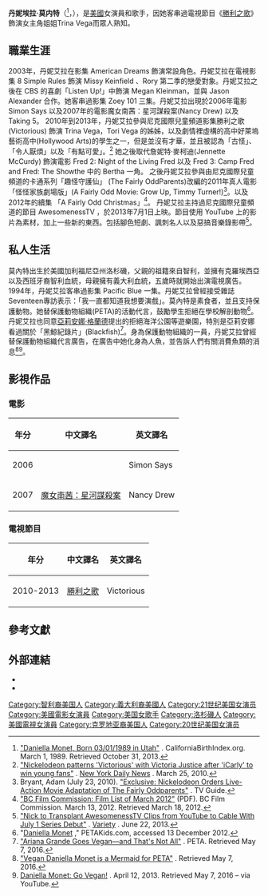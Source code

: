 {{Orphan|time=2016-12-22T13:23:52+00:00}}

{{藝人
| 姓名     = 丹妮埃拉·莫内特
| 英文名   = Daniella Monet
| 民族     = 白種人
| 出生日期 = {{Birth date and age|1989|03|01}}
|代表作=《[[勝利之歌|勝利之歌]]》| type=女演員
| 图片     =	File:Daniella Monet.jpg
| 图片尺寸 = 250px
| 图片简介 = 
| 国籍     = {{USA}}
| 出生地点 = [[美國|美國]][[加利福尼亞州|加利福尼亞州]][[洛杉磯|洛杉磯]]
| 职业     = 演员、歌手
| 语言     = [[英语|英语]]
| 活跃年代 = 1997年至今
| imdb     = 1508859
}}
{{Commons category|Daniella Monet}}
'''丹妮埃拉·莫内特'''（{{lang-en|Daniella Monet}}<ref>[http://www.californiabirthindex.org/birth/daniella_monet_born_1989_19638821 "Daniella Monet, Born 03/01/1989 in Utah"] {{Wayback|url=http://www.californiabirthindex.org/birth/daniella_monet_born_1989_19638821 |date=20191206120336 }}. CaliforniaBirthIndex.org. March 1, 1989. Retrieved October 31, 2013.</ref>，{{bd|1989年|3月1日|||M}}），是[[美國|美國]]女演員和歌手，因她客串過電視節目《[[勝利之歌|勝利之歌]]》飾演女主角姐姐Trina Vega而眾人熟知。

==職業生涯==
2003年，丹妮艾拉在影集 American Dreams 飾演常設角色。丹妮艾拉在電視影集 8 Simple Rules 飾演 Missy Keinfield 、Rory 第二季的戀愛對象。丹妮艾拉之後在 CBS 的喜劇「Listen Up!」中飾演 Megan Kleinman，並與 Jason Alexander 合作。她客串過影集 Zoey 101 三集。丹妮艾拉出現於2006年電影 Simon Says 以及2007年的電影魔女南茜：星河謀殺案(Nancy Drew) 以及 Taking 5。
2010年到2013年，丹妮艾拉參與尼克國際兒童頻道影集勝利之歌(Victorious) 飾演 Trina Vega，Tori Vega 的姊姊，以及劇情裡虛構的高中好萊塢藝術高中(Hollywood Arts)的學生之一，但是並沒有才華，並且被認為「古怪」、「令人厭煩」以及「有點可愛」。<ref>[http://www.nydailynews.com/entertainment/tv-movies/nickelodeon-patterns-victorious-victoria-justice-icarly-win-young-fans-article-1.177907 "Nickelodeon patterns 'Victorious' with Victoria Justice after 'iCarly' to win young fans"] {{Wayback|url=http://www.nydailynews.com/entertainment/tv-movies/nickelodeon-patterns-victorious-victoria-justice-icarly-win-young-fans-article-1.177907 |date=20170221185213 }}. [https://en.wikipedia.org/wiki/New_York_Daily_News New York Daily News] {{Wayback|url=https://en.wikipedia.org/wiki/New_York_Daily_News |date=20190521030353 }}. March 25, 2010.</ref>
她之後取代詹妮特·麥柯迪(Jennette McCurdy) 飾演電影 Fred 2: Night of the Living Fred 以及 Fred 3: Camp Fred and Fred: The Showthe 中的 Bertha 一角。
之後丹妮艾拉參與由尼克國際兒童頻道的卡通系列「趣怪守護仙」 (The Fairly OddParents)改編的2011年真人電影「怪怪家族劇場版」(A Fairly Odd Movie: Grow Up, Timmy Turner!)<ref>Bryant, Adam (July 23, 2010). [http://www.tvguide.com/news/fairly-oddparents-movie-1020888/ "Exclusive: Nickelodeon Orders Live-Action Movie Adaptation of The Fairly Oddparents"] {{Wayback|url=http://www.tvguide.com/news/fairly-oddparents-movie-1020888/ |date=20201109010159 }}. TV Guide.</ref>。以及2012年的續集 「A Fairly Odd Christmas」<ref>[http://www.creativebc.com/database/rte/files/Mar%2013%202012.pdf "BC Film Commission: Film List of March 2012"]{{dead link|date=2017年11月 |bot=InternetArchiveBot |fix-attempted=yes }} (PDF). BC Film Commission. March 13, 2012. Retrieved March 18, 2012.</ref>。
丹妮艾拉主持過尼克國際兒童頻道的節目 AwesomenessTV ，於2013年7月1日上映。節目使用 YouTube 上的影片為素材，加上一些新的東西。包括腳色短劇、諷刺名人以及惡搞音樂錄影帶<ref>[http://variety.com/2013/tv/news/nick-to-transplant-awesomenesstv-from-youtube-to-cable-with-july-1-series-debut-1200500917/ "Nick to Transplant AwesomenessTV Clips from YouTube to Cable With July 1 Series Debut"] {{Wayback|url=http://variety.com/2013/tv/news/nick-to-transplant-awesomenesstv-from-youtube-to-cable-with-july-1-series-debut-1200500917/ |date=20200329070119 }}. [https://en.wikipedia.org/wiki/Variety_(magazine) Variety] {{Wayback|url=https://en.wikipedia.org/wiki/Variety_(magazine) |date=20201214173802 }}. June 22, 2013.</ref>。

==私人生活==
莫內特出生於美國加利福尼亞州洛杉磯，父親的祖籍來自智利，並擁有克羅埃西亞以及西班牙裔智利血統，母親擁有義大利血統，五歲時就開始出演電視廣告。1994年，丹妮艾拉客串過影集 Pacific Blue 一集。丹妮艾拉曾經接受雜誌Seventeen專訪表示：「我一直都知道我想要演戲」。莫內特是素食者，並且支持保護動物。她替保護動物組織(PETA)的活動代言，鼓勵學生拒絕在學校解剖動物<ref>"[http://www.petakids.com/ Daniella Monet] {{Wayback|url=http://www.petakids.com/ |date=20201207232338 }}," PETAKids.com, accessed 13 December 2012.</ref>。丹妮艾拉也同意[[亞莉安娜·格蘭德|亞莉安娜·格蘭德]]提出的拒絕海洋公園等遊樂園，特別是亞莉安娜看過關於「黑鯨紀錄片」(Blackfish)<ref>[http://www.peta.org/blog/ariana-grande-goes-vegan/ "Ariana Grande Goes Vegan—and That's Not All"] {{Wayback|url=http://www.peta.org/blog/ariana-grande-goes-vegan/ |date=20201115190707 }}. PETA. Retrieved May 7, 2016.</ref>。身為保護動物組織的一員，丹妮艾拉曾經替保護動物組織代言廣告，在廣告中她化身為人魚，並告訴人們有關消費魚類的消息<ref>[http://www.ecorazzi.com/2012/10/29/vegan-daniella-monet-is-a-mermaid-for-peta/ "Vegan Daniella Monet is a Mermaid for PETA"] {{Wayback|url=http://www.ecorazzi.com/2012/10/29/vegan-daniella-monet-is-a-mermaid-for-peta/ |date=20190403203231 }}. Retrieved May 7, 2016.</ref><ref>[https://www.youtube.com/watch?v=yjPvYYpgKEA Daniella Monet: Go Vegan!] {{Wayback|url=https://www.youtube.com/watch?v=yjPvYYpgKEA |date=20140608180803 }}. April 12, 2013. Retrieved May 7, 2016 – via YouTube.</ref>。

==影視作品==
=== 電影 ===
{| class="wikitable"
! 年分
! 中文譯名 
! 英文譯名
|-
| 2006
| {{link-en|屠夫 (2006年電影)|Simon Says (film)|屠夫}}
| Simon Says
|-
|2007
|[[魔女南茜：星河謀殺案|魔女南茜：星河謀殺案]]
|Nancy Drew
|}

=== 電視節目 ===
{| class="wikitable"
! 年分
! 中文譯名 
! 英文譯名
|-
| 2010-2013
| [[勝利之歌|勝利之歌]]
| Victorious
|}

== 參考文獻 ==
{{reflist}}

== 外部連結 ==
* {{IMDb name|1508859}}
* {{twitter|DaniellaMonet}}

{{Authority control}}

[[Category:智利裔美国人|Category:智利裔美国人]]
[[Category:義大利裔美國人|Category:義大利裔美國人]]
[[Category:21世纪美国女演员|Category:21世纪美国女演员]]
[[Category:美國電影女演員|Category:美國電影女演員]]
[[Category:美国女歌手|Category:美国女歌手]]
[[Category:洛杉磯人|Category:洛杉磯人]]
[[Category:美國電視女演員|Category:美國電視女演員]]
[[Category:克罗地亚裔美国人|Category:克罗地亚裔美国人]]
[[Category:20世纪美国女演员|Category:20世纪美国女演员]]
{{DEFAULTSORT:Monet, Daniella}}